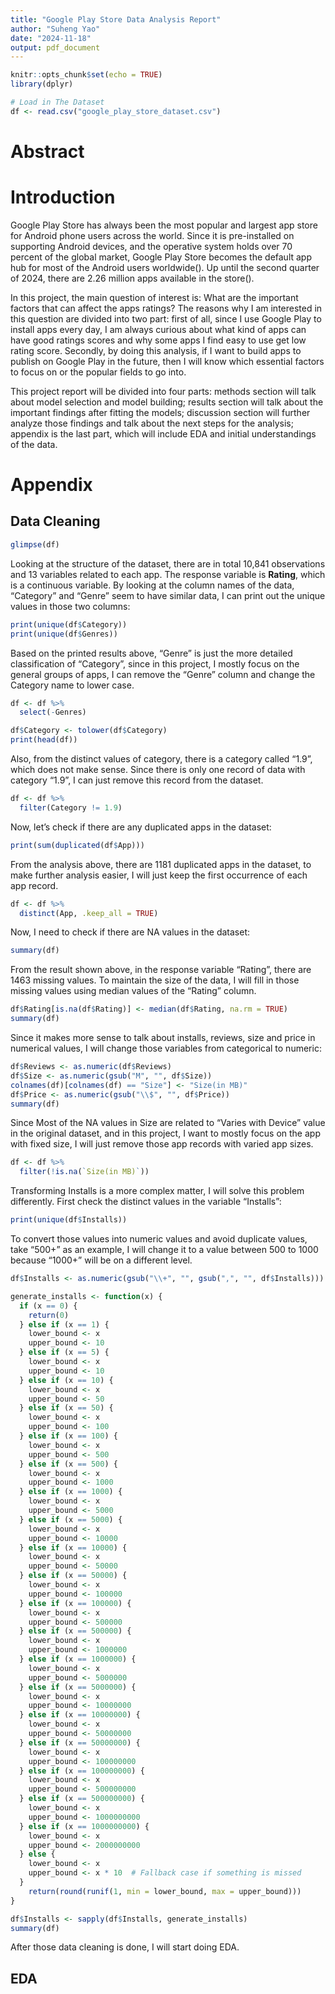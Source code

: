 ```yaml
---
title: "Google Play Store Data Analysis Report"
author: "Suheng Yao"
date: "2024-11-18"
output: pdf_document
---
```


```r
knitr::opts_chunk$set(echo = TRUE)
library(dplyr)
```


```r
# Load in The Dataset
df <- read.csv("google_play_store_dataset.csv")
```
# Abstract

# Introduction

Google Play Store has always been the most popular and largest app store for Android phone users across the world. Since it is pre-installed on supporting Android devices, and the operative system holds over 70 percent of the global market, Google Play Store becomes the default app hub for most of the Android users worldwide(). Up until the second quarter of 2024, there are 2.26 million apps available in the store().

In this project, the main question of interest is: What are the important factors that can affect the apps ratings? The reasons why I am interested in this question are divided into two part: first of all, since I use Google Play to install apps every day, I am always curious about what kind of apps can have good ratings scores and why some apps I find easy to use get low rating score. Secondly, by doing this analysis, if I want to build apps to publish on Google Play in the future, then I will know which essential factors to focus on or the popular fields to go into.

This project report will be divided into four parts: methods section will talk about model selection and model building; results section will talk about the important findings after fitting the models; discussion section will further analyze those findings and talk about the next steps for the analysis; appendix is the last part, which will include EDA and initial understandings of the data.

# Appendix
## Data Cleaning
```r
glimpse(df)
```
Looking at the structure of the dataset, there are in total 10,841 observations and 13 variables related to each app. The response variable is **Rating**, which is a continuous variable. By looking at the column names of the data, "Category" and "Genre" seem to have similar data, I can print out the unique values in those two columns:
```r
print(unique(df$Category))
print(unique(df$Genres))
```
Based on the printed results above, "Genre" is just the more detailed classification of "Category", since in this project, I mostly focus on the general groups of apps, I can remove the "Genre" column and change the Category name to lower case.
```r
df <- df %>%
  select(-Genres)

df$Category <- tolower(df$Category)
print(head(df))
```
Also, from the distinct values of category, there is a category called "1.9", which does not make sense. Since there is only one record of data with category "1.9", I can just remove this record from the dataset.
```r
df <- df %>%
  filter(Category != 1.9)
```
Now, let's check if there are any duplicated apps in the dataset:
```r
print(sum(duplicated(df$App)))
```
From the analysis above, there are 1181 duplicated apps in the dataset, to make further analysis easier, I will just keep the first occurrence of each app record.
```r
df <- df %>%
  distinct(App, .keep_all = TRUE)
```
Now, I need to check if there are NA values in the dataset:
```r
summary(df)
```
From the result shown above, in the response variable "Rating", there are 1463 missing values. To maintain the size of the data, I will fill in those missing values using median values of the "Rating" column.
```r
df$Rating[is.na(df$Rating)] <- median(df$Rating, na.rm = TRUE)
summary(df)
```
Since it makes more sense to talk about installs, reviews, size and price in numerical values, I will change those variables from categorical to numeric:
```r
df$Reviews <- as.numeric(df$Reviews)
df$Size <- as.numeric(gsub("M", "", df$Size))
colnames(df)[colnames(df) == "Size"] <- "Size(in MB)"
df$Price <- as.numeric(gsub("\\$", "", df$Price))
summary(df)
```
Since Most of the NA values in Size are related to "Varies with Device" value in the original dataset, and in this project, I want to mostly focus on the app with fixed size, I will just remove those app records with varied app sizes.
```r
df <- df %>%
  filter(!is.na(`Size(in MB)`))
```

Transforming Installs is a more complex matter, I will solve this problem differently. First check the distinct values in the variable "Installs":
```r
print(unique(df$Installs))
```
To convert those values into numeric values and avoid duplicate values, take "500+" as an example, I will change it to a value between 500 to 1000 because "1000+" will be on a different level.
```r
df$Installs <- as.numeric(gsub("\\+", "", gsub(",", "", df$Installs)))

generate_installs <- function(x) {
  if (x == 0) {
    return(0)
  } else if (x == 1) {
    lower_bound <- x
    upper_bound <- 10
  } else if (x == 5) {
    lower_bound <- x
    upper_bound <- 10
  } else if (x == 10) {
    lower_bound <- x
    upper_bound <- 50
  } else if (x == 50) {
    lower_bound <- x
    upper_bound <- 100
  } else if (x == 100) {
    lower_bound <- x
    upper_bound <- 500
  } else if (x == 500) {
    lower_bound <- x
    upper_bound <- 1000
  } else if (x == 1000) {
    lower_bound <- x
    upper_bound <- 5000
  } else if (x == 5000) {
    lower_bound <- x
    upper_bound <- 10000
  } else if (x == 10000) {
    lower_bound <- x
    upper_bound <- 50000
  } else if (x == 50000) {
    lower_bound <- x
    upper_bound <- 100000
  } else if (x == 100000) {
    lower_bound <- x
    upper_bound <- 500000
  } else if (x == 500000) {
    lower_bound <- x
    upper_bound <- 1000000
  } else if (x == 1000000) {
    lower_bound <- x
    upper_bound <- 5000000
  } else if (x == 5000000) {
    lower_bound <- x
    upper_bound <- 10000000
  } else if (x == 10000000) {
    lower_bound <- x
    upper_bound <- 50000000
  } else if (x == 50000000) {
    lower_bound <- x
    upper_bound <- 100000000
  } else if (x == 100000000) {
    lower_bound <- x
    upper_bound <- 500000000
  } else if (x == 500000000) {
    lower_bound <- x
    upper_bound <- 1000000000
  } else if (x == 1000000000) {
    lower_bound <- x
    upper_bound <- 2000000000
  } else {
    lower_bound <- x
    upper_bound <- x * 10  # Fallback case if something is missed
  }
    return(round(runif(1, min = lower_bound, max = upper_bound)))
}

df$Installs <- sapply(df$Installs, generate_installs)
summary(df)
```
After those data cleaning is done, I will start doing EDA.

## EDA
